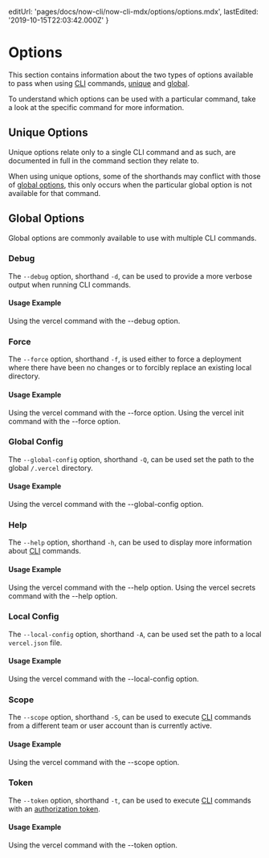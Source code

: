 
  editUrl: 'pages/docs/now-cli/now-cli-mdx/options/options.mdx',
  lastEdited: '2019-10-15T22:03:42.000Z'
}

# Options

This section contains information about the two types of options available to pass when using [<ProductShortName /> CLI](/download) commands, [unique](#unique-options) and [global](#global-options).

To understand which options can be used with a particular command, take a look at the specific command for more information.

## Unique Options

Unique options relate only to a single <ProductShortName /> CLI command and as such, are documented in full in the command section they relate to.

When using unique options, some of the shorthands may conflict with those of [global options](#global-options), this only occurs when the particular global option is not available for that command.

## Global Options

Global options are commonly available to use with multiple <ProductShortName /> CLI commands.

### Debug

The `--debug` option, shorthand `-d`, can be used to provide a more verbose output when running <ProductShortName /> CLI commands.

#### Usage Example

<Snippet dark text="vercel --debug" />
<Caption>Using the <InlineCode>vercel</InlineCode> command with the <InlineCode>--debug</InlineCode> option.</Caption>

### Force

The `--force` option, shorthand `-f`, is used either to force a deployment where there have been no changes or to forcibly replace an existing local directory.

#### Usage Example

<Snippet dark text="vercel --force" />
<Caption>Using the <InlineCode>vercel</InlineCode> command with the <InlineCode>--force</InlineCode> option.</Caption>

<Snippet dark text="vercel init gatsby my-project-directory --force" />
<Caption>Using the <InlineCode>vercel init</InlineCode> command with the <InlineCode>--force</InlineCode> option.</Caption>

### Global Config

The `--global-config` option, shorthand `-Q`, can be used set the path to the global `/.vercel` directory.

#### Usage Example

<Snippet dark text="vercel --global-config /path-to/.vercel" />
<Caption>Using the <InlineCode>vercel</InlineCode> command with the <InlineCode>--global-config</InlineCode> option.</Caption>

### Help

The `--help` option, shorthand `-h`, can be used to display more information about [<ProductShortName /> CLI](/downlaod) commands.

#### Usage Example

<Snippet dark text="vercel --help" />
<Caption>Using the <InlineCode>vercel</InlineCode> command with the <InlineCode>--help</InlineCode> option.</Caption>

<Snippet dark text="vercel secrets --help" />
<Caption>Using the <InlineCode>vercel secrets</InlineCode> command with the <InlineCode>--help</InlineCode> option.</Caption>

### Local Config

The `--local-config` option, shorthand `-A`, can be used set the path to a local `vercel.json` file.

#### Usage Example

<Snippet dark text="vercel --local-config /path-to/vercel.json" />
<Caption>Using the <InlineCode>vercel</InlineCode> command with the <InlineCode>--local-config</InlineCode> option.</Caption>

### Scope

The `--scope` option, shorthand `-S`, can be used to execute [<ProductShortName /> CLI](/download) commands from a different team or user account than is currently active.

#### Usage Example

<Snippet dark text="vercel --scope my-team-name" />
<Caption>Using the <InlineCode>vercel</InlineCode> command with the <InlineCode>--scope</InlineCode> option.</Caption>

### Token

The `--token` option, shorthand `-t`, can be used to execute [<ProductShortName /> CLI](/download) commands with an [authorization token](/account/tokens).

#### Usage Example

<Snippet dark text="vercel --token iZJb2oftmY4ab12HBzyBXMkp" />
<Caption>Using the <InlineCode>vercel</InlineCode> command with the <InlineCode>--token</InlineCode> option.</Caption>
